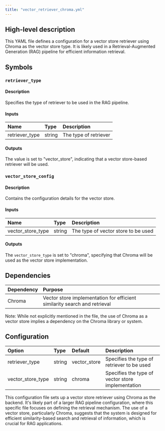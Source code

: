```yaml
---
title: "vector_retriever_chroma.yml"
---
```


## High-level description
This YAML file defines a configuration for a vector store retriever using Chroma as the vector store type. It is likely used in a Retrieval-Augmented Generation (RAG) pipeline for efficient information retrieval.

## Symbols

### `retriever_type`
#### Description
Specifies the type of retriever to be used in the RAG pipeline.

#### Inputs
| Name | Type | Description |
|:-----|:-----|:------------|
| retriever_type | string | The type of retriever |

#### Outputs
The value is set to "vector_store", indicating that a vector store-based retriever will be used.

### `vector_store_config`
#### Description
Contains the configuration details for the vector store.

#### Inputs
| Name | Type | Description |
|:-----|:-----|:------------|
| vector_store_type | string | The type of vector store to be used |

#### Outputs
The `vector_store_type` is set to "chroma", specifying that Chroma will be used as the vector store implementation.

## Dependencies
| Dependency | Purpose |
|:-----------|:--------|
| Chroma | Vector store implementation for efficient similarity search and retrieval |

Note: While not explicitly mentioned in the file, the use of Chroma as a vector store implies a dependency on the Chroma library or system.

## Configuration
| Option | Type | Default | Description |
|:-------|:-----|:--------|:------------|
| retriever_type | string | vector_store | Specifies the type of retriever to be used |
| vector_store_type | string | chroma | Specifies the type of vector store implementation |

This configuration file sets up a vector store retriever using Chroma as the backend. It's likely part of a larger RAG pipeline configuration, where this specific file focuses on defining the retrieval mechanism. The use of a vector store, particularly Chroma, suggests that the system is designed for efficient similarity-based search and retrieval of information, which is crucial for RAG applications.